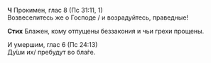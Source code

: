 **Ч** Прокимен, глас 8 (Пс 31:11, 1)  
Возвеселитесь же о Господе / и возрадуйтесь, праведные!

**Стих** Блажен, кому отпущены беззакония и чьи грехи прощены.

И умершим, глас 6 (Пс 24:13)  
Ду́ши их/ пребудут во бла́ге.
